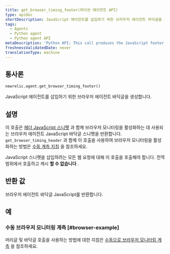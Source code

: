 ```yaml
---
title: get_browser_timing_footer(파이썬 에이전트 API)
type: apiDoc
shortDescription: JavaScript 에이전트를 삽입하기 위한 브라우저 에이전트 바닥글을 생성합니다.
tags:
  - Agents
  - Python agent
  - Python agent API
metaDescription: 'Python API: This call produces the JavaScript footer snippet used for setting up browser monitoring.'
freshnessValidatedDate: never
translationType: machine
---
```


## 통사론

```py
newrelic.agent.get_browser_timing_footer()
```

JavaScript 에이전트를 삽입하기 위한 브라우저 에이전트 바닥글을 생성합니다.

## 설명

이 호출은 [헤더 JavaScript 스니펫](/docs/agents/python-agent/python-agent-api/get_browser_timing_header) 과 함께 브라우저 모니터링을 활성화하는 데 사용되는 브라우저 에이전트 JavaScript 바닥글 스니펫을 반환합니다. `get_browser_timing_header` 과 함께 이 호출을 사용하여 브라우저 모니터링을 활성화하는 방법은 [수동 계측 지침](/docs/agents/python-agent/supported-features/page-load-timing-python#manual_instrumentation) 을 참조하세요.

JavaScript 스니펫을 삽입하려는 모든 웹 요청에 대해 이 호출을 호출해야 합니다. 전역 범위에서 호출하고 캐시 **할 수 없습니다** .

## 반환 값

브라우저 에이전트 바닥글 JavaScript를 반환합니다.

## 예

### 수동 브라우저 모니터링 계측 [#browser-example]

머리글 및 바닥글 호출을 사용하는 방법에 대한 지침은 [수동으로 브라우저 모니터링 계측](/docs/agents/python-agent/supported-features/page-load-timing-python#manual_instrumentation) 을 참조하세요.